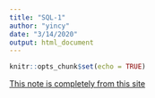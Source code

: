 ```yaml
---
title: "SQL-1"
author: "yincy"
date: "3/14/2020"
output: html_document
---
```


```r
knitr::opts_chunk$set(echo = TRUE)
```

[This note is completely from this site](https://blog.jooq.org/2016/03/17/10-easy-steps-to-a-complete-understanding-of-sql/)  

